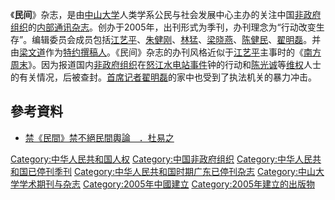 {{Infobox Journal
|title= 民间
|native_title=
|cover=
|discipline=
|language=[[简体中文|简体中文]]
|website=
|link1=
|publisher=[[中山大学|中山大学]]
|country=[[中国|中国]]
|frequency    =	季刊
|history=2005年
}}
《'''民间'''》杂志，是由[[中山大学|中山大学]]人类学系公民与社会发展中心主办的关注中国[[非政府组织|非政府组织]]的[[内部通讯|内部通讯]][[杂志|杂志]]。创办于2005年，出刊形式为季刊，办刊理念为“行动改变生存”。编辑委员会成员包括[[江艺平|江艺平]]、[[朱健刚|朱健刚]]、[[林猛|林猛]]、[[梁晓燕|梁晓燕]]、[[陈健民|陈健民]]、[[翟明磊|翟明磊]]。并由[[梁文道|梁文道]]作为[[特约撰稿人|特约撰稿人]]。《民间》杂志的办刊风格近似于[[江艺平|江艺平]]主事时的《[[南方周末|南方周末]]》。因为报道国内[[非政府组织|非政府组织]]在[[怒江水电站事件|怒江水电站事件]]钟的行动和[[陈光诚|陈光诚]]等[[维权|维权]]人士的有关情况，后被查封。[[首席记者|首席记者]][[翟明磊|翟明磊]]的家中也受到了执法机关的暴力冲击。

==參考資料==

*[http://www.yzzk.com/cfm/Content_Archive.cfm?Channel=ag&Path=2208090152/45ag1a.cfm 禁《民間》禁不絕民間輿論　．杜易之] {{Wayback|url=http://www.yzzk.com/cfm/Content_Archive.cfm?Channel=ag&Path=2208090152%2F45ag1a.cfm |date=20190601231438 }}

[[Category:中华人民共和国人权|Category:中华人民共和国人权]]
[[Category:中国非政府组织|Category:中国非政府组织]]
[[Category:中华人民共和国已停刊季刊|Category:中华人民共和国已停刊季刊]]
[[Category:中华人民共和国时期广东已停刊杂志|Category:中华人民共和国时期广东已停刊杂志]]
[[Category:中山大学学术期刊与杂志|Category:中山大学学术期刊与杂志]]
[[Category:2005年中國建立|Category:2005年中國建立]]
[[Category:2005年建立的出版物|Category:2005年建立的出版物]]